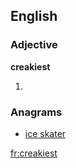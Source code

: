 ==English==

===Adjective===
'''creakiest'''

# {{superlative of|[[creaky]]}}

===Anagrams===
* [[ice skater#English|ice skater]]

[[fr:creakiest]]